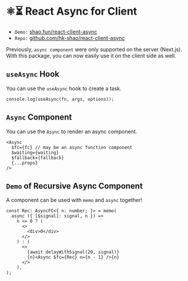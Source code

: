 

# ⚛️⏳ React Async for Client

- `Demo:` [shao.fun/react-client-async](https://shao.fun/react-client-async/)
- `Repo:` [github.com/hk-shao/react-client-async](https://github.com/HK-SHAO/react-client-async)

Previously, `async component` were only supported on the server (Next.js). With this package, you can now easily use it on the client side as well.


<div className='bg-gray-100 rounded-lg [&>h2]:mt-0 p-8'>

## `useAsync` Hook

You can use the `useAsync` hook to create a task.

```tsx
console.log(useAsync(fn, args, options));
```

<UseAsyncDemo />

</div>

<div className='bg-gray-100 p-8 rounded-lg mt-6 [&>h2]:mt-0'>

## `Async` Component

You can use the `Async` to render an async component.

```tsx
<Async
  $fc={fc} // may be an async function component
  $waiting={waiting}
  $fallback={fallback}
  {...props}
/>
```

<AsyncDemo />

</div>

<div className='bg-gray-100 p-8 rounded-lg mt-6 [&>h2]:mt-0'>

## `Demo` of Recursive Async Component

A component can be used with `memo` and `async` together!

```tsx
const Rec: AsyncFC<{ n: number; }> = memo(
  async ({ [$signal]: signal, n }) =>
    n <= 0 ? (
      <>
        <div>0</div>
      </>
    ) : (
      <>
        {await delayWithSignal(20, signal)}
        {n}<Async $fc={Rec} n={n - 1} />{n}
      </>
    ),
);
```

<RecursiveAsyncDemo />

</div>

